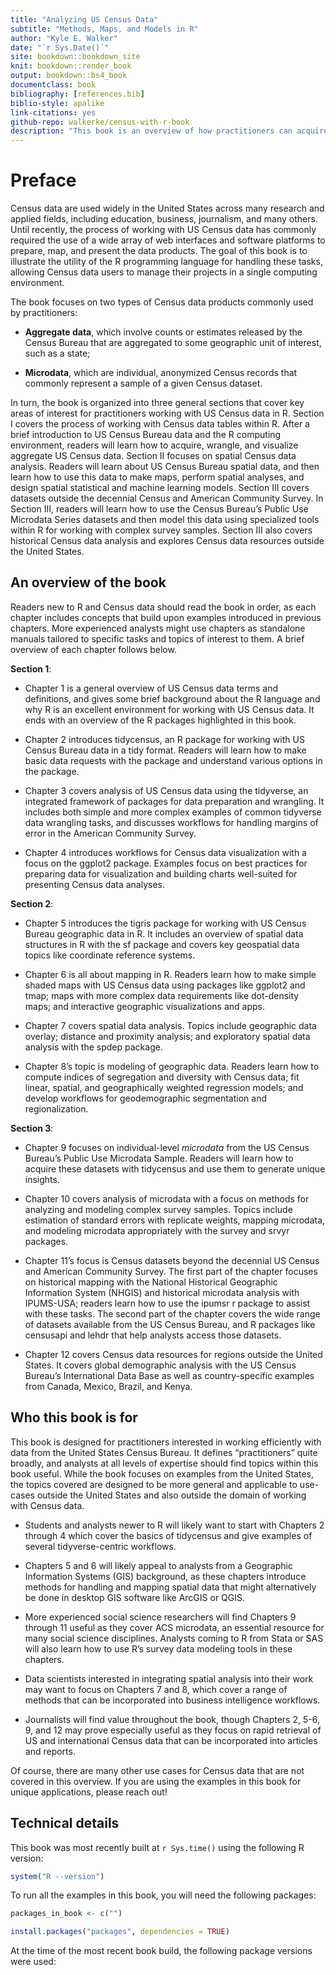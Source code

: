 ```yaml
--- 
title: "Analyzing US Census Data"
subtitle: "Methods, Maps, and Models in R"
author: "Kyle E. Walker"
date: "`r Sys.Date()`"
site: bookdown::bookdown_site
knit: bookdown::render_book
output: bookdown::bs4_book
documentclass: book
bibliography: [references.bib]
biblio-style: apalike
link-citations: yes
github-repo: walkerke/census-with-r-book
description: "This book is an overview of how practitioners can acquire, wrangle, visualize, and model US Census data with the R programming language."
---
```


# Preface {-}

Census data are used widely in the United States across many research and applied fields, including education, business, journalism, and many others. Until recently, the process of working with US Census data has commonly required the use of a wide array of web interfaces and software platforms to prepare, map, and present the data products. The goal of this book is to illustrate the utility of the R programming language for handling these tasks, allowing Census data users to manage their projects in a single computing environment.

The book focuses on two types of Census data products commonly used by practitioners:

* __Aggregate data__, which involve counts or estimates released by the Census Bureau that are aggregated to some geographic unit of interest, such as a state;

* __Microdata__, which are individual, anonymized Census records that commonly represent a sample of a given Census dataset.

In turn, the book is organized into three general sections that cover key areas of interest for practitioners working with US Census data in R.  Section I covers the process of working with Census data tables within R. After a brief introduction to US Census Bureau data and the R computing environment, readers will learn how to acquire, wrangle, and visualize aggregate US Census data. Section II focuses on spatial Census data analysis. Readers will learn about US Census Bureau spatial data, and then learn how to use this data to make maps, perform spatial analyses, and design spatial statistical and machine learning models. Section III covers datasets outside the decennial Census and American Community Survey. In Section III, readers will learn how to use the Census Bureau's Public Use Microdata Series datasets and then model this data using specialized tools within R for working with complex survey samples. Section III also covers historical Census data analysis and explores Census data resources outside the United States.  

## An overview of the book

Readers new to R and Census data should read the book in order, as each chapter includes concepts that build upon examples introduced in previous chapters.  More experienced analysts might use chapters as standalone manuals tailored to specific tasks and topics of interest to them.  A brief overview of each chapter follows below. 

__Section 1__: 

* Chapter 1 is a general overview of US Census data terms and definitions, and gives some brief background about the R language and why R is an excellent environment for working with US Census data.  It ends with an overview of the R packages highlighted in this book.

* Chapter 2 introduces tidycensus, an R package for working with US Census Bureau data in a tidy format.  Readers will learn how to make basic data requests with the package and understand various options in the package.  

* Chapter 3 covers analysis of US Census data using the tidyverse, an integrated framework of packages for data preparation and wrangling.  It includes both simple and more complex examples of common tidyverse data wrangling tasks, and discusses workflows for handling margins of error in the American Community Survey.  

* Chapter 4 introduces workflows for Census data visualization with a focus on the ggplot2 package.  Examples focus on best practices for preparing data for visualization and building charts well-suited for presenting Census data analyses.  

__Section 2__: 

* Chapter 5 introduces the tigris package for working with US Census Bureau geographic data in R. It includes an overview of spatial data structures in R with the sf package and covers key geospatial data topics like coordinate reference systems.  

* Chapter 6 is all about mapping in R. Readers learn how to make simple shaded maps with US Census data using packages like ggplot2 and tmap; maps with more complex data requirements like dot-density maps; and interactive geographic visualizations and apps.  

* Chapter 7 covers spatial data analysis. Topics include geographic data overlay; distance and proximity analysis; and exploratory spatial data analysis with the spdep package.  

* Chapter 8's topic is modeling of geographic data. Readers learn how to compute indices of segregation and diversity with Census data; fit linear, spatial, and geographically weighted regression models; and develop workflows for geodemographic segmentation and regionalization.  

__Section 3__: 

* Chapter 9 focuses on individual-level _microdata_ from the US Census Bureau's Public Use Microdata Sample. Readers will learn how to acquire these datasets with tidycensus and use them to generate unique insights.  

* Chapter 10 covers analysis of microdata with a focus on methods for analyzing and modeling complex survey samples.  Topics include estimation of standard errors with replicate weights, mapping microdata, and modeling microdata appropriately with the survey and srvyr packages. 

* Chapter 11's focus is Census datasets beyond the decennial US Census and American Community Survey.  The first part of the chapter focuses on historical mapping with the National Historical Geographic Information System (NHGIS) and historical microdata analysis with IPUMS-USA; readers learn how to use the ipumsr r package to assist with these tasks.  The second part of the chapter covers the wide range of datasets available from the US Census Bureau, and R packages like censusapi and lehdr that help analysts access those datasets.  

* Chapter 12 covers Census data resources for regions outside the United States.  It covers global demographic analysis with the US Census Bureau's International Data Base as well as country-specific examples from Canada, Mexico, Brazil, and Kenya.  

 
## Who this book is for

This book is designed for practitioners interested in working efficiently with data from the United States Census Bureau.  It defines "practitioners" quite broadly, and analysts at all levels of expertise should find topics within this book useful.  While the book focuses on examples from the United States, the topics covered are designed to be more general and applicable to use-cases outside the United States and also outside the domain of working with Census data.  

* Students and analysts newer to R will likely want to start with Chapters 2 through 4 which cover the basics of tidycensus and give examples of several tidyverse-centric workflows. 

* Chapters 5 and 6 will likely appeal to analysts from a Geographic Information Systems (GIS) background, as these chapters introduce methods for handling and mapping spatial data that might alternatively be done in desktop GIS software like ArcGIS or QGIS.

* More experienced social science researchers will find Chapters 9 through 11 useful as they cover ACS microdata, an essential resource for many social science disciplines.  Analysts coming to R from Stata or SAS will also learn how to use R's survey data modeling tools in these chapters.  

* Data scientists interested in integrating spatial analysis into their work may want to focus on Chapters 7 and 8, which cover a range of methods that can be incorporated into business intelligence workflows.  

* Journalists will find value throughout the book, though Chapters 2, 5-6, 9, and 12 may prove especially useful as they focus on rapid retrieval of US and international Census data that can be incorporated into articles and reports.  

Of course, there are many other use cases for Census data that are not covered in this overview.  If you are using the examples in this book for unique applications, please reach out!

## Technical details

This book was most recently built at `r Sys.time()` using the following R version:

```r
system("R --version")
```

To run all the examples in this book, you will need the following packages:

```r

packages_in_book <- c("")

install.packages("packages", dependencies = TRUE)

```


At the time of the most recent book build, the following package versions were used:

```r

```



